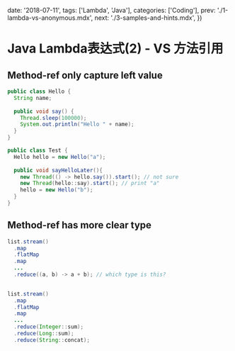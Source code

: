 
  date: '2018-07-11',
  tags: ['Lambda', 'Java'],
  categories: ['Coding'],
  prev: './1-lambda-vs-anonymous.mdx',
  next: './3-samples-and-hints.mdx',
})

# Java Lambda表达式(2) - VS 方法引用

## Method-ref only capture left value

```java
public class Hello {
  String name;
  
  public void say() {
    Thread.sleep(100000);
    System.out.println("Hello " + name);
  }
}

public class Test {
  Hello hello = new Hello("a");
  
  public void sayHelloLater(){
    new Thread(() -> hello.say()).start(); // not sure
    new Thread(hello::say).start(); // print "a"
    hello = new Hello("b");
  }
}
```

## Method-ref has more clear type

```java
list.stream()
  .map
  .flatMap
  .map
  ...
  .reduce((a, b) -> a + b); // which type is this?
  

list.stream()
  .map
  .flatMap
  .map
  ...
  .reduce(Integer::sum);
  .reduce(Long::sum);
  .reduce(String::concat);
```